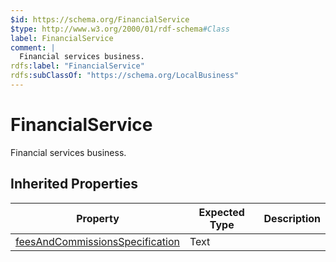 ```yaml
---
$id: https://schema.org/FinancialService
$type: http://www.w3.org/2000/01/rdf-schema#Class
label: FinancialService
comment: |
  Financial services business.
rdfs:label: "FinancialService"
rdfs:subClassOf: "https://schema.org/LocalBusiness"
---
```


# FinancialService

Financial services business.

## Inherited Properties

| Property | Expected Type | Description |
| --- | --- | --- |
| [feesAndCommissionsSpecification](https://schema.org/feesAndCommissionsSpecification) | Text |  |
